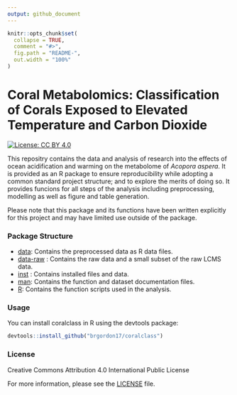 ```yaml
---
output: github_document
---
```


<!-- README.md is generated from README.Rmd. Please edit that file -->

```r
knitr::opts_chunk$set(
  collapse = TRUE,
  comment = "#>",
  fig.path = "README-",
  out.width = "100%"
)
```

# Coral Metabolomics: Classification of Corals Exposed to Elevated Temperature and Carbon Dioxide

<!-- badges: start -->
[![License: CC BY 4.0](https://img.shields.io/badge/License-CC%20BY%204.0-lightgrey.svg)](https://creativecommons.org/licenses/by/4.0/)
<!-- badges: end -->

This repositry contains the data and analysis of research into the effects of ocean acidification and warming on the metabolome of *Acopora aspera*. It is provided as an R package to ensure reproducibility while adopting a common standard project structure; and to explore the merits of doing so. It provides funcions for all steps of the analysis including preprocessing, modelling as well as figure and table generation. 

Please note that this package and its functions have been written explicitly for this project and may have limited use outside of the package.

### Package Structure
* [data](data/): Contains the preprocessed data as R data files.
* [data-raw](data-raw/) : Contains the raw data and a small subset of the raw LCMS data.
* [inst](inst/) : Contains installed files and data.
* [man](man/): Contains the function and dataset documentation files.
* [R](R/): Contains the function scripts used in the analysis.

### Usage
You can install coralclass in R using the devtools package:

```r
devtools::install_github("brgordon17/coralclass")
```

### License
Creative Commons Attribution 4.0 International Public License

For more information, please see the [LICENSE](LICENSE.md) file.


